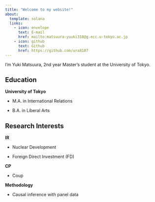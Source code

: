 ```yaml
---
title: "Welcome to my website!"
about:
  template: solana
  links: 
    - icon: envelope
      text: E-mail
      href: mailto:matsuura-yuuki318@g.ecc.u-tokyo.ac.jp
    - icon: github
      text: Github
      href: https://github.com/ura8107
---
```


I'm Yuki Matsuura, 2nd year Master's student at the University of Tokyo. 

## Education
**University of Tokyo**

- M.A. in International Relations

- B.A. in Liberal Arts

## Research Interests

**IR**

- Nuclear Development

- Foreign Direct Investment (FD)

**CP** 

- Coup

**Methodology**

- Causal inference with panel data
